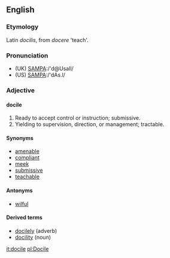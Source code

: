 ==English==
===Etymology===
Latin ''docilis'', from ''docere'' 'teach'.
===Pronunciation===
*(UK) [[Pronunciation guide|SAMPA]]:/'d@UsaIl/
*(US) [[Pronunciation guide|SAMPA]]:/'dAs.l/
===Adjective===
====docile====
#Ready to accept control or instruction; submissive.
#Yielding to supervision, direction, or management; tractable.
====Synonyms====
*[[amenable]]
*[[compliant]]
*[[meek]]
*[[submissive]]
*[[teachable]]
====Antonyms====
*[[wilful]]
====Derived terms====
*[[docilely]] (adverb)
*[[docility]] (noun)

[[it:docile]]
[[pl:Docile]]